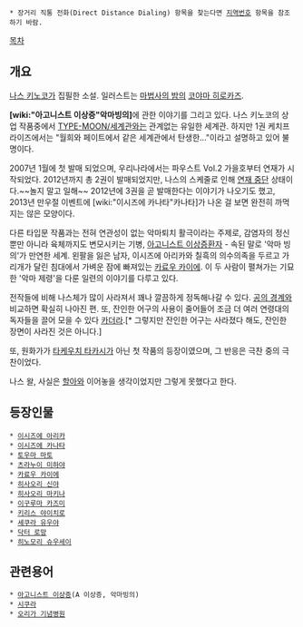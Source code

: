  * 장거리 직통 전화(Direct Distance Dialing) 항목을 찾는다면 [[지역번호]] 항목을 참조하기 바람.

''{{{+1 Decoration Disorder Disconnection}}}''

[[목차]]

== 개요 ==
[[나스 키노코]]가 집필한 소설. 일러스트는 [[마법사의 밤]]의 [[코야마 히로카즈]].

'''[wiki:"아고니스트 이상증"악마빙의]'''에 관한 이야기를 그리고 있다. 나스 키노코의 상업 작품중에서 [[TYPE-MOON/세계관]]와는 관계없는 유일한 세계관. 하지만 1권 케치프라이즈에서는 "월희와 페이트에서 같은 세계관에서 탄생한..."이라고 설명하고 있어 불명이다.

2007년 1월에 첫 발매 되었으며, 우리나라에서는 파우스트 Vol.2 가을호부터 연재가 시작되었다. 2012년까지 총 2권이 발매되었지만, 나스의 스케줄로 인해 [[연재 중단]] 상태이다.~~놀지 말고 일해~~ 2012년에 3권을 곧 발매한다는 이야기가 나오기도 했고, 2013년 만우절 이벤트에 [wiki:"이시즈에 카나타"카나타]가 나온 걸 보면 완전히 까먹지는 않은 모양이다.

다른 타입문 작품과는 전혀 연관성이 없는 악마퇴치 활극이라는 주제로, 감염자의 정신뿐만 아니라 육체까지도 변모시키는 기병, [[아고니스트 이상증]]환자 - 속된 말로 '악마 빙의'가 만연한 세계. 왼팔을 잃은 남자, 이시즈에 아리카와 칠흑의 의수의족을 두르고 가리개가 달린 침대에서 가벼운 잠에 빠져있는 [[카료우 카이에]]. 이 두 사람이 펼쳐가는 기묘한 '악마 제령'을 다룬 일련의 이야기를 다루고 있다.

전작들에 비해 나스체가 많이 사라져서 꽤나 깔끔하게 정독해나갈 수 있다. [[공의 경계]]와 비교하면 확실히 나아진 편. 또, 잔인한 어구의 사용이 줄어들어 조금 더 여러 연령대의 독자들을 끌어 모을 수 있다 [[카더라]].[* 그렇지만 잔인한 어구는 사라졌다 해도, 잔인한 장면이 사라진 것은 아니다.]

또, 원화가가 [[타케우치 타카시]]가 아닌 첫 작품의 등장이였으며, 그 반응은 극찬 중의 극찬이었다.

나스 왈, 사실은 [[할아]]와 이어놓을 생각이었지만 그렇게 못했다고 한다. 

== 등장인물 ==
 * [[이시즈에 아리카]]
 * [[이시즈에 카나타]]
 * [[토우마 마토]]
 * [[츠라누이 미하야]]
 * [[카료우 카이에]]
 * [[히사오리 신야]]
 * [[히사오리 마키나]]
 * [[이구루마 카즈미]]
 * [[키리스 야이치로]]
 * [[세쿠라 유우야]]
 * [[닥터 로망]]
 * [[히노모리 슈우세이]]

== 관련용어 ==
 * [[아고니스트 이상증]](A 이상증, 악마빙의)
 * [[시쿠라]]
 * [[오리가 기념병원]]
